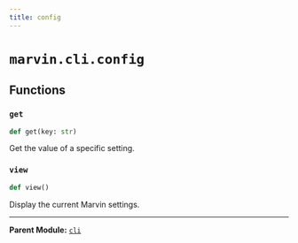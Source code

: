 ```yaml
---
title: config
---
```


# `marvin.cli.config`

## Functions

### `get`
```python
def get(key: str)
```
Get the value of a specific setting.

### `view`
```python
def view()
```
Display the current Marvin settings.

---

**Parent Module:** [`cli`](marvin-cli)
